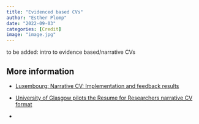 ```yaml
---
title: "Evidenced based CVs"
author: "Esther Plomp"
date: "2022-09-03"
categories: [Credit]
image: "image.jpg"
---
```


to be added: intro to evidence based/narrative CVs

## **More information**

-   [Luxembourg: Narrative CV: Implementation and feedback results](https://www.fnr.lu/narrative-cv-implementation-and-feedback-results/)

-   [University of Glasgow pilots the Resume for Researchers narrative CV format](https://www.ukrn.org/2021/08/18/university-of-glasgow-pilots-the-resume-for-researchers-narrative-cv-format/)

-   

